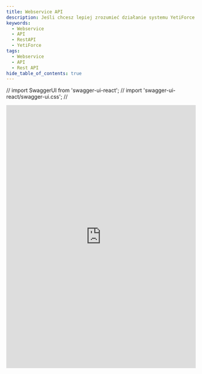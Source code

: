 ```yaml
---
title: Webservice API
description: Jeśli chcesz lepiej zrozumieć działanie systemu YetiForce zapoznaj się z dokumentacją kodu
keywords:
  - Webservice
  - API
  - RestAPI
  - YetiForce
tags:
  - Webservice
  - API
  - Rest API
hide_table_of_contents: true
---
```


// import SwaggerUI from 'swagger-ui-react';
// import 'swagger-ui-react/swagger-ui.css';
//<SwaggerUI url="https://gitdeveloper.yetiforce.com/api/WebserviceStandard.json" />


<DocCardList />

<iframe title="Youtube video" src="https://doc.yetiforce.com/api/" frameborder="0" width="100%" height="700px" allowfullscreen></iframe>
